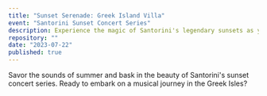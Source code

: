 ```yaml
---
title: "Sunset Serenade: Greek Island Villa"
event: "Santorini Sunset Concert Series"
description: Experience the magic of Santorini's legendary sunsets as you attend the Sunset Concert Series on a picturesque Greek island. From classical melodies to contemporary tunes, let the music transport you to paradise.
repository: ""
date: "2023-07-22"
published: true
---
```


Savor the sounds of summer and bask in the beauty of Santorini's sunset concert series. Ready to embark on a musical journey in the Greek Isles?
